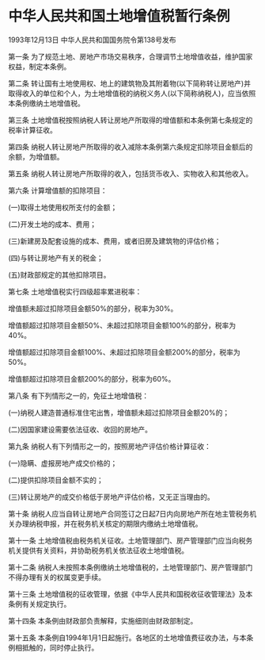 # 中华人民共和国土地增值税暂行条例

1993年12月13日 中华人民共和国国务院令第138号发布　

  

第一条 为了规范土地、房地产市场交易秩序，合理调节土地增值收益，维护国家权益，制定本条例。

第二条 转让国有土地使用权、地上的建筑物及其附着物(以下简称转让房地产)并取得收入的单位和个人，为土地增值税的纳税义务人(以下简称纳税人)，应当依照本条例缴纳土地增值税。

第三条 土地增值税按照纳税人转让房地产所取得的增值额和本条例第七条规定的税率计算征收。

第四条 纳税人转让房地产所取得的收入减除本条例第六条规定扣除项目金额后的余额，为增值额。

第五条 纳税人转让房地产所取得的收入，包括货币收入、实物收入和其他收入。

第六条 计算增值额的扣除项目：

(一)取得土地使用权所支付的金额；

(二)开发土地的成本、费用；

(三)新建房及配套设施的成本、费用，或者旧房及建筑物的评估价格；

(四)与转让房地产有关的税金；

(五)财政部规定的其他扣除项目。

第七条 土地增值税实行四级超率累进税率：

增值额未超过扣除项目金额50%的部分，税率为30%。

增值额超过扣除项目金额50%、未超过扣除项目金额100%的部分，税率为40%。

增值额超过扣除项目金额100%、未超过扣除项目金额200%的部分，税率为50%。

增值额超过扣除项目金额200%的部分，税率为60%。

第八条 有下列情形之一的，免征土地增值税：

(一)纳税人建造普通标准住宅出售，增值额未超过扣除项目金额20%的；

(二)因国家建设需要依法征收、收回的房地产。

第九条 纳税人有下列情形之一的，按照房地产评估价格计算征收：

(一)隐瞒、虚报房地产成交价格的；

(二)提供扣除项目金额不实的；

(三)转让房地产的成交价格低于房地产评估价格，又无正当理由的。

第十条 纳税人应当自转让房地产合同签订之日起7日内向房地产所在地主管税务机关办理纳税申报，并在税务机关核定的期限内缴纳土地增值税。

第十一条 土地增值税由税务机关征收。土地管理部门、房产管理部门应当向税务机关提供有关资料，并协助税务机关依法征收土地增值税。

第十二条 纳税人未按照本条例缴纳土地增值税的，土地管理部门、房产管理部门不得办理有关的权属变更手续。

第十三条 土地增值税的征收管理，依据《中华人民共和国税收征收管理法》及本条例有关规定执行。

第十四条 本条例由财政部负责解释，实施细则由财政部制定。

第十五条 本条例自1994年1月1日起施行。各地区的土地增值费征收办法，与本条例相抵触的，同时停止执行。